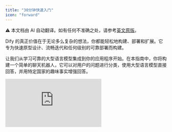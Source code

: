 ```yaml
---
title: "30分钟快速入门"
icon: "forward"
---
```


<Note> ⚠️ 本文档由 AI 自动翻译。如有任何不准确之处，请参考[英文原版](/en/documentation/pages/getting-started/quick-start)。</Note>


Dify 的真正价值在于无论多么复杂的想法，你都能轻松地构建、部署和扩展。它专为快速原型设计、流畅迭代和任何级别的可靠部署而构建。

让我们从学习可靠的大型语言模型集成到你的应用程序开始。在本指南中，你将构建一个简单的聊天机器人，它可以对用户的问题进行分类，使用大型语言模型直接回答，并用特定国家的趣味事实增强回答。

<iframe 
  className="w-full aspect-video rounded-xl" 
  src="https://www.youtube.com/embed/dJ34OU_JY7Y?si=AiYJq7WY1iUCgGAO"
  title="Dify Quick Start Video" 
  frameBorder="0" 
  allow="accelerometer; autoplay; clipboard-write; encrypted-media; gyroscope; picture-in-picture" 
  allowFullScreen 
/>

## 步骤 1：创建新工作流 (2 分钟)

1. 前往 **Studio** > **Workflow** > **Create from Blank** > **Orchestrate** > **New Chatflow** > **Create**

## 步骤 2：添加工作流节点 (6 分钟)

<Tip>
  当你想要引用任何变量时，首先输入 `{` 或 `/`，然后就可以看到工作流中可用的不同变量。
</Tip>

### 1. LLM 节点和输出：理解并回答问题

<Info>
  `LLM` 节点将提示词发送给语言模型，根据用户输入生成响应。它抽象了 API 调用、速率限制和基础设施的复杂性，让你可以专注于设计逻辑。
</Info>

<Steps>
  <Step title="创建 LLM 节点">
    使用 `Add Node` 按钮创建一个 LLM 节点，并将其连接到你的开始节点
  </Step>
  
  <Step title="配置模型">
    选择一个默认模型
  </Step>
  
  <Step title="设置系统提示词">
    将以下内容粘贴到系统提示词字段中：

    ```text
    The user will ask a question about a country. The question is {{sys.query}}  
    Tasks: 
    1. Identify the country mentioned. 
    2. Rephrase the question clearly. 
    3. Answer the question using general knowledge. 
    
    Respond in the following JSON format: 
    {   
      "country": "&lt;country name&gt;",
      "question": "&lt;rephrased question&gt;",
      "answer": "&lt;direct answer to the question&gt;" 
    }
    ```
  </Step>
  
  <Step title="启用结构化输出">
    **启用结构化输出** 让你能够轻松控制大型语言模型的返回内容，并确保一致的、机器可读的输出，用于下游的精确数据提取或条件逻辑。
    
    - 将输出变量结构化切换为开启 > `Configure` 并点击 `Import from JSON`
    - 粘贴：
    
    ```json
    {   
      "country": "string",   
      "question": "string",   
      "answer": "string" 
    }
    ```
  </Step>
</Steps>

### 2. 代码块：获取趣味事实

<Info>
  `Code` 节点使用代码执行自定义逻辑。它让你能够在需要的地方精确注入代码——在可视化工作流中——为你节省连接整个后端的工作。
</Info>

<Steps>
  <Step title="创建代码节点">
    使用 `Add Node` 按钮创建一个 `Code` 节点，并连接到 LLM 块
  </Step>
  
  <Step title="配置输入变量">
    将一个 `Input Variable` 名称更改为 "country"，并将变量设置为 `structured_output` > `country`
  </Step>
  
  <Step title="添加 Python 代码">
    将以下代码粘贴到 `PYTHON3` 中：

    ```python
    def main(country: str) -> dict:     
      country_name = country.lower()     
      fun_facts = {
        "japan": "Japan has more than 5 million vending machines.",
        "france": "France is the most visited country in the world.",
        "italy": "Italy has more UNESCO World Heritage sites than any other country."     
      }     
      fun_fact = fun_facts.get(country_name, f"No fun fact available for {country.title()}.")
      return {"fun_fact": fun_fact}命名输出变量">
    将输出变量 `result` 更改为 `fun_fact`，以获得标签更好的变量
  </Step>
</Steps>

### 3. 答案节点：给用户的最终答案

<Info>
  `Answer` 节点创建一个干净的最终输出以供返回。
</Info>

<Steps>
  <Step title="创建答案节点">
    使用 `Add Node` 按钮创建一个 `Answer` 节点
  </Step>
  
  <Step title="配置答案字段">
    粘贴到答案字段中：

    ```text
    Q: {{ structured_output.question }} 

    A: {{ structured_output.answer }} 

    Fun Fact: {{ fun_fact }}
    ```
  </Step>
</Steps>

结束工作流：

<img
  src="/images/quick-start-workflow-overview.png"
  alt="显示 LLM、代码和答案节点连接的完整工作流图"
  style={{ width: "100%" }}
/>

---

## 步骤 3：测试机器人 (3 分钟)

点击 `Preview`，然后询问：

- "法国的首都是什么？"
- "告诉我关于日本料理的信息"
- "描述意大利的文化"
- 任何其他问题

确保你的机器人按预期工作！

## 你已完成机器人！

本指南展示了如何可靠且可扩展地集成语言模型，而无需重新发明基础设施。通过 Dify 的可视化工作流和模块化节点，你不仅构建得更快，还采用了适用于大型语言模型驱动应用的干净、生产就绪的架构。

{/*
Contributing Section
DO NOT edit this section!
It will be automatically generated by the script.
*/}

---

[编辑此页面](https://github.com/langgenius/dify-docs/edit/main/zh-hans/documentation/pages/getting-started/quick-start.mdx) | [提交问题](https://github.com/langgenius/dify-docs/issues/new?template=docs.yml)

